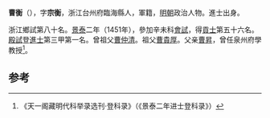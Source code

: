 '''曹衡'''（{{bd|1413年||？}}），字'''宗衡'''，浙江台州府臨海縣人，軍籍，[[明朝|明朝]]政治人物。進士出身。

浙江鄉試第八十名。[[景泰|景泰]]二年（1451年），參加辛未科[[會試|會試]]，得[[貢士|貢士]]第五十六名。[[殿試|殿試]]登[[進士|進士]]第三甲第一名。曾祖父[[曹仲清|曹仲清]]。祖父[[曹貴厚|曹貴厚]]。父亲[[曹昇|曹昇]]，曾任泉州府學教授<ref>《天一阁藏明代科举录选刊·登科录》（《景泰二年进士登科录》）</ref>。

==参考==
{{reflist}}
{{明朝人物小作品}}
{{景泰二年辛未科殿試金榜}}